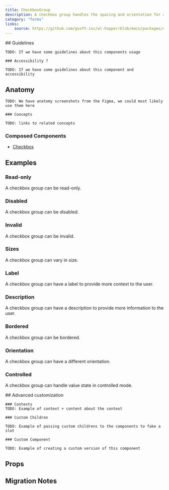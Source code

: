 ```yaml
---
title: CheckboxGroup
description: A checkbox group handles the spacing and orientation for a grouping of checkboxes, as well as providing a label.
category: "forms"
links:
    source: https://github.com/gsoft-inc/wl-hopper/blob/main/packages/components/src/checkbox/src/CheckboxGroup.tsx
---
```


<Example src="checkbox/docs/checkboxgroup/preview" isOpen />

<FeatureFlag flag="next">
    ## Guidelines

    TODO: If we have some guidelines about this components usage

    ### Accessibility ?

    TODO: If we have some guidelines about this component and accessibility
</FeatureFlag>

## Anatomy

<FeatureFlag flag="rc">

    TODO: We have anatomy screenshots from the Figma, we could most likely use them here

    ### Concepts

    TODO: links to related concepts
</FeatureFlag>

### Composed Components

- [Checkbox](./Checkbox)

## Examples

### Read-only

A checkbox group can be read-only.

<Example src="checkbox/docs/checkboxgroup/readonly" />

### Disabled

A checkbox group can be disabled.

<Example src="checkbox/docs/checkboxgroup/disabled" />

### Invalid

A checkbox group can be invalid.

<Example src="checkbox/docs/checkboxgroup/invalid" />

### Sizes

A checkbox group can vary in size.

<Example src="checkbox/docs/checkboxgroup/size" />

### Label

A checkbox group can have a label to provide more context to the user.

<Example src="checkbox/docs/checkboxgroup/label" />

### Description

A checkbox group can have a description to provide more information to the user.

<Example src="checkbox/docs/checkboxgroup/description" />

### Bordered

A checkbox group can be bordered.

<Example src="checkbox/docs/checkboxgroup/variant" />

### Orientation

A checkbox group can have a different orientation.

<Example src="checkbox/docs/checkboxgroup/orientation" />

### Controlled

A checkbox group can handle value state in controlled mode.

<Example src="checkbox/docs/checkboxgroup/controlled" />

<FeatureFlag flag="next">
    ## Advanced customization

    ### Contexts
    TODO: Example of context + content about the context

    ### Custom Children

    TODO: Example of passing custom childrens to the components to fake a slot

    ### Custom Component

    TODO: Example of creating a custom version of this component
</FeatureFlag>

## Props

<PropTable component="CheckboxGroup" />

## Migration Notes

<MigrateGuide src="checkbox/docs/migration-notes-checkboxgroup" />
